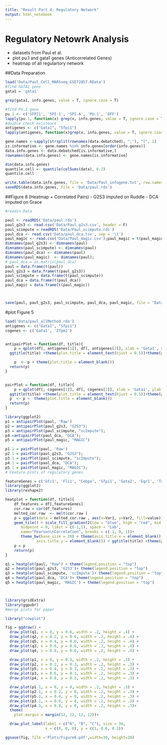 ```yaml
---
title: "Result Part 4: Regulatory Network"
output: html_notebook
---
```



# Regulatory Netowrk Analysis

- datasets from Paul et al.
- plot pu.1 and gata1 genes (Anticorrelated Genes)
- heatmap of all regulartory network


##Data Preparation

```r
load('Data/Paul_Cell_MARSseq_GSE72857.RData')
#find GATA1 gene
gata1 = 'gata1'

grep(gata1, info.genes, value = T, ignore.case = T)

#find PU.1 gene
pu.1 <- c('SFPI1', 'SPI-1', 'SPI-A', 'PU.1', 'OFF')
lapply(pu.1, function(x) grep(x, info.genes, value = T, ignore.case = T))
#double check existence
antigenes <- c("Gata1", "Sfpi1")
lapply(antigenes, function(x)grep(x, info.genes, value = T, ignore.case = T))

gene.names <-sapply(strsplit(rownames(data.debatched), ";"), "[", 1)
is.informative <- gene.names %in% info.genes[order(info.genes)]
data.info.genes <- data.debatched[is.informative,]
rownames(data.info.genes) <- gene.names[is.informative]

dim(data.info.genes)
quantile.cell <- quantile(colSums(data), 0.2)
quantile.cell

write.table(data.info.genes, file = 'Data/Paul_infogene.txt', row.names = F, col.names = F, quote = F)
saveRDS(data.info.genes, file = 'Data/paul.rds')

```
##Figure 8 (Heatmap + Correlated Pairs)
- G2S3 imputed on Ruddle
- DCA imputed on Grace 

```r
#readin Data

paul <- readRDS('Data/paul.rds')
paul_g2s3 <- read.csv('Data/Paul_g2s3.csv', header = F)
paul_scimpute = readRDS('Data/Paul_scimpute.rds')
paul_dca <- read.csv('Data/paul_dca.tsv', sep = '\t')
paul_magic <- read.csv('Data/Paul_magic.csv');paul_magic = t(paul_magic[,-1])
dimnames(paul_g2s3) <- dimnames(paul)
dimnames(paul_scimpute) <- dimnames(paul)
dimnames(paul_dca) <- dimnames(paul)
dimnames(paul_magic)  <- dimnames(paul); 
# paul_dca = as.matrix(paul_dca)
paul = data.frame(t(paul))
paul_g2s3 = data.frame(t(paul_g2s3))
paul_scimpute = data.frame(t(paul_scimpute))
paul_dca = data.frame(t(paul_dca))
paul_magic = data.frame(t(paul_magic))



save(paul, paul_g2s3, paul_scimpute, paul_dca, paul_magic, file = "Data/paul_allMethod.rda")
```

#plot Figure 5

```r

load('Data/paul_allMethod.rda')
antigenes <- c("Gata1", "Sfpi1")
cogenes <- c('Gata1', 'Zfpm1')


antipairPlot = function(df, title){
	p = qplot(df[, antigenes[1]], df[, antigenes[2]], xlab = 'Gata1', ylab = 'Sfpi1', alpha=I(0.4)) + theme_bw(base_size = 24)+
  ggtitle(title) +theme(plot.title = element_text(hjust = 0.5))+theme(plot.title = element_text(hjust = 0.5, size = 24, face = "bold")) + theme(plot.margin = margin(0.5, 2, 1, 2, "cm")) + theme(axis.title.x = element_text(face = 'bold'), axis.title.y = element_text(face = 'bold'), axis.text.y=element_blank(),axis.text.x=element_blank())   + theme(plot.margin = unit(c(0.3,0.5,1,1), "cm"))

  	p  <- p + theme(plot.title = element_blank())
  return(p)
}


pairPlot = function(df, title){
	p = qplot(df[, cogenes[1]], df[, cogenes[2]], xlab = 'Gata1', ylab = 'Zfpm1',alpha=I(0.4)) + theme_bw(base_size = 24)+
  ggtitle(title) +theme(plot.title = element_text(hjust = 0.5))+theme(plot.title = element_text(hjust = 0.5, size = 24, face = "bold")) + theme(plot.margin = margin(0.5, 2, 1, 2, "cm")) + theme(axis.title.x = element_text(face = 'bold'), axis.title.y = element_text(face = 'bold'), axis.text.y=element_blank(),axis.text.x=element_blank()) + theme(plot.margin = unit(c(0.3,0.5,1,1), "cm"))
  p  <- p +  theme(plot.title = element_blank())
  return(p)
}

library(ggplot2)
p1 = antipairPlot(paul, 'Raw')
p2 = antipairPlot(paul_g2s3, "G2S3"); 
p3 = antipairPlot(paul_scimpute, "scImpute");
p4 =antipairPlot(paul_dca, "DCA"); 
p5 = antipairPlot(paul_magic, "MAGIC")

p1.1 = pairPlot(paul, 'Raw')
p2.1 = pairPlot(paul_g2s3, "G2S3"); 
p3.1 = pairPlot(paul_scimpute, "scImpute");
p4.1 = pairPlot(paul_dca, "DCA"); 
p5.1 = pairPlot(paul_magic, "MAGIC"); 
# Feature plots of regulatory genes

featureGenes = c('Gfi1', 'Fli1', "Cebpa", 'Sfpi1', 'Gata2', 'Egr1', 'Tal1', 'Zfpm1', 'Gata1', 'Klf1')
library(ggplot2)
library(reshape2)

heatplot = function(df, title){
	df_features = df[,featureGenes]
	cor.raw = cor(df_features)
	melted_cor.raw  <- melt(cor.raw )
	p = ggplot(data = melted_cor.raw , aes(x=Var1, y=Var2, fill=value)) + 
	geom_tile() + scale_fill_gradient2(low = "blue", high = "red", mid = "white", 
	   midpoint = 0, limit = c(-1,1), space = "Lab", 
	   name="Pearson\nCorrelation", breaks = c(-1, 0, 1))+
	   theme_bw(base_size = 20) + theme(axis.title.x = element_blank(),
	          axis.title.y = element_blank()) + ggtitle(title) +theme(plot.title = element_text(hjust = 0.5, size = 24, face = "bold")) + theme(legend.title = element_text(size = 16),axis.text.x = element_text(angle = 90, hjust = 1)) + theme(plot.margin = unit(c(0.3,0.3,1,0.3), "cm"))
	p = p 
	return(p)
}

q1 = heatplot(paul, "Raw") + theme(legend.position = "top")
q2 = heatplot(paul_g2s3, 'G2S3')+ theme(legend.position = "top")
q3 = heatplot(paul_scimpute, 'scImpute')+ theme(legend.position = "top")
q4 = heatplot(paul_dca, 'DCA')+ theme(legend.position = "top")
q5 = heatplot(paul_magic, 'MAGIC') + theme(legend.position = "top")



library(gridExtra)
library(ggpubr)
#merge plots for paper

library("cowplot")

fig = ggdraw() +
  draw_plot(q1, x = 0, y = 0.6, width = .2, height = .4) +
  draw_plot(q2, x = 0.2, y = 0.6, width = .2, height = .4) +
  draw_plot(q5, x = 0.4, y = 0.6, width = .2, height = .4) +
  draw_plot(q3, x = 0.6, y = 0.6, width = .2, height = .4) +
  draw_plot(q4, x = 0.8, y = 0.6, width = .2, height = .4) + 

  draw_plot(p1, x = 0, y = 0.3, width = .2, height = .3) +
  draw_plot(p2, x = 0.2, y = 0.3, width = .2, height = .3) +
  draw_plot(p5, x = 0.4, y = 0.3, width = .2, height = .3) +
  draw_plot(p3, x = 0.6, y = 0.3, width = .2, height = .3) +
  draw_plot(p4, x = 0.8, y = 0.3, width = .2, height = .3) + 

  draw_plot(p1.1, x = 0, y = 0, width = .2, height = .3) +
  draw_plot(p2.1, x = 0.2, y = 0, width = .2, height = .3) +
  draw_plot(p5.1, x = 0.4, y = 0, width = .2, height = .3) +
  draw_plot(p3.1, x = 0.6, y = 0, width = .2, height = .3) +
  draw_plot(p4.1, x = 0.8, y = 0, width = .2, height = .3)+
  theme(
    plot.margin = margin(12, 12, 12, 12))+

  draw_plot_label(label = c("A", "B", "C"), size = 30,
                  x = c(0, 0, 0), y = c(1, 0.6, 0.3))

ggsave(fig, file ='Plots/Figure6.pdf',width=30, height=20)

```